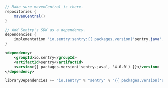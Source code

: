 ```groovy {filename:build.gradle}
// Make sure mavenCentral is there.
repositories {
    mavenCentral()
}

// Add Sentry's SDK as a dependency.
dependencies {
    implementation 'io.sentry:sentry:{{ packages.version('sentry.java', '4.0.0') }}'
}
```

```xml {tabTitle:Maven}{filename:pom.xml}
<dependency>
    <groupId>io.sentry</groupId>
    <artifactId>sentry</artifactId>
    <version>{{ packages.version('sentry.java', '4.0.0') }}</version>
</dependency>
```

```scala {tabTitle:SBT}
libraryDependencies += "io.sentry" % "sentry" % "{{ packages.version('sentry.java', '4.0.0') }}"
```
